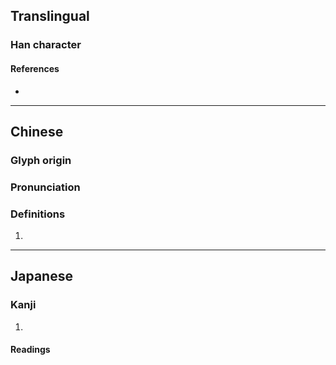 {{character info/new}}
==Translingual==

===Han character===
{{Han char|rn=50|rad=巾|as=07|sn=10|four=49227|canj=LBFB|ids=⿰巾肖}}

====References====
* {{Han ref|kx=0331.290|dkj=08910|dj=0637.220|hdz=10739.180|uh=5E29|ud=24105|bh=D173|bd=53619}}

----

==Chinese==
{{zh-forms}}

===Glyph origin===
{{Han etym}}

===Pronunciation===
{{zh-pron
|m=qiào
|c=ciu3
|mc=y
|oc=y
|cat=
}}

===Definitions===
{{zh-hanzi}}

# {{rfdef|zh}}

----

==Japanese==

===Kanji===
{{ja-kanji|grade=|rs=巾07}}

# {{rfdef|ja|sort=巾07}}

====Readings====
{{ja-readings
|goon=しょう<せう
|kanon=しょう<せう
|kun=はちまき-, ずきん-<づきん-
}}